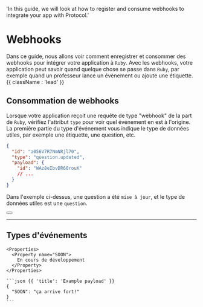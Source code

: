   'In this guide, we will look at how to register and consume webhooks to integrate your app with Protocol.'

# Webhooks

Dans ce guide, nous allons voir comment enregistrer et consommer des webhooks pour intégrer votre application à `Ruby`. Avec les webhooks, votre application peut savoir quand quelque chose se passe dans `Ruby`, par exemple quand un professeur lance un évènement ou ajoute une étiquette. {{ className : 'lead' }}

## Consommation de webhooks

Lorsque votre application reçoit une requête de type "webhook" de la part de `Ruby`, vérifiez l'attribut `type` pour voir quel événement en est à l'origine. La première partie du type d'événement vous indique le type de données utiles, par exemple une étiquette, une question, etc.

```json {{ title: 'Example webhook payload' }}
{
  "id": "a056V7R7NmNRjl70",
  "type": "question.updated",
  "payload": {
    "id": "WAz8eIbvDR60rouK"
    // ...
  }
}
```

Dans l'exemple ci-dessus, une question a été `mise à jour`, et le type de données utiles est une `question`.

<div className="not-prose">
  <Button
    href="#event-types"
    variant="text"
    arrow="right"
    children="Voir tous les types d'événements"
  />
</div>

---

## Types d'événements

<Row>
  <Col>

    <Properties>
      <Property name="SOON">
        En cours de développement
      </Property>
    </Properties>

  </Col>
  <Col sticky>

    ```json {{ 'title': 'Example payload' }}
    {
      "SOON": "ça arrive fort!"
    }
    ```

  </Col>
</Row>
